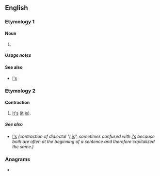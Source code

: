 {{also|Appendix:Variations of "is"}}
==English==

===Etymology 1===

====Noun====
{{head|en|noun plural form}}

# {{plural of|i|lang=en}}

=====Usage notes=====
{{U:en:plurals of letters}}

====See also====
* [[I's]]

===Etymology 2===
{{eye dialect of|it's|lang=en}}

====Contraction====
{{en-contraction}}

# [[it's|It's]] ([[it]] [[is]]).

=====See also=====
* [[I's]] ''(contraction of dialectal "[[I]] [[is]]", sometimes confused with [[i's]] because both are often at the beginning of a sentence and therefore capitalized the same.)''

===Anagrams===
* {{anagrams|en|a=is|S. I.|S.I.|SI|Si|Si.|si}}